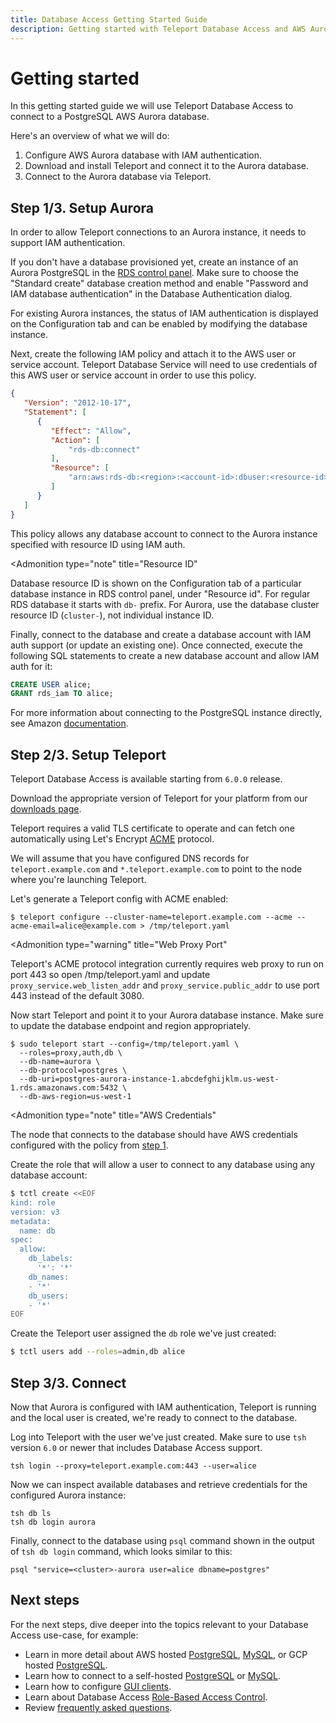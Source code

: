 ```yaml
---
title: Database Access Getting Started Guide
description: Getting started with Teleport Database Access and AWS Aurora PostgreSQL
---
```


# Getting started

In this getting started guide we will use Teleport Database Access to connect
to a PostgreSQL AWS Aurora database.

Here's an overview of what we will do:

1. Configure AWS Aurora database with IAM authentication.
2. Download and install Teleport and connect it to the Aurora database.
3. Connect to the Aurora database via Teleport.

## Step 1/3. Setup Aurora

In order to allow Teleport connections to an Aurora instance, it needs to support
IAM authentication.

If you don't have a database provisioned yet, create an instance of an Aurora
PostgreSQL in the [RDS control panel](https://console.aws.amazon.com/rds/home).
Make sure to choose the "Standard create" database creation method and enable
"Password and IAM database authentication" in the Database Authentication dialog.

For existing Aurora instances, the status of IAM authentication is displayed on
the Configuration tab and can be enabled by modifying the database instance.

Next, create the following IAM policy and attach it to the AWS user or service
account. Teleport Database Service will need to use credentials of this AWS user
or service account in order to use this policy.

```json
{
   "Version": "2012-10-17",
   "Statement": [
      {
         "Effect": "Allow",
         "Action": [
             "rds-db:connect"
         ],
         "Resource": [
             "arn:aws:rds-db:<region>:<account-id>:dbuser:<resource-id>/*"
         ]
      }
   ]
}
```

This policy allows any database account to connect to the Aurora instance specified
with resource ID using IAM auth.

<Admonition
  type="note"
  title="Resource ID"
>
  Database resource ID is shown on the Configuration tab of a particular
  database instance in RDS control panel, under "Resource id". For regular
  RDS database it starts with `db-` prefix. For Aurora, use the database
  cluster resource ID (`cluster-`), not individual instance ID.
</Admonition>

Finally, connect to the database and create a database account with IAM auth
support (or update an existing one). Once connected, execute the following
SQL statements to create a new database account and allow IAM auth for it:

```sql
CREATE USER alice;
GRANT rds_iam TO alice;
```

For more information about connecting to the PostgreSQL instance directly,
see Amazon [documentation](https://docs.aws.amazon.com/AmazonRDS/latest/UserGuide/USER_ConnectToPostgreSQLInstance.html).

## Step 2/3. Setup Teleport

Teleport Database Access is available starting from `6.0.0` release.

Download the appropriate version of Teleport for your platform from
our [downloads page](https://goteleport.com/teleport/download).

Teleport requires a valid TLS certificate to operate and can fetch one automatically
using Let's Encrypt [ACME](https://letsencrypt.org/how-it-works/) protocol.

We will assume that you have configured DNS records for `teleport.example.com` and
`*.teleport.example.com` to point to the node where you're launching Teleport.

Let's generate a Teleport config with ACME enabled:

```shell
$ teleport configure --cluster-name=teleport.example.com --acme --acme-email=alice@example.com > /tmp/teleport.yaml
```

<Admonition
  type="warning"
  title="Web Proxy Port"
>
  Teleport's ACME protocol integration currently requires web proxy to run on
  port 443 so open /tmp/teleport.yaml and update `proxy_service.web_listen_addr`
  and `proxy_service.public_addr` to use port 443 instead of the default 3080.
</Admonition>

Now start Teleport and point it to your Aurora database instance. Make sure to
update the database endpoint and region appropriately.

```shell
$ sudo teleport start --config=/tmp/teleport.yaml \
  --roles=proxy,auth,db \
  --db-name=aurora \
  --db-protocol=postgres \
  --db-uri=postgres-aurora-instance-1.abcdefghijklm.us-west-1.rds.amazonaws.com:5432 \
  --db-aws-region=us-west-1
```

<Admonition
  type="note"
  title="AWS Credentials"
>
  The node that connects to the database should have AWS credentials configured
  with the policy from [step 1](#step-13-setup-aurora).
</Admonition>

Create the role that will allow a user to connect to any database using any
database account:

```sh
$ tctl create <<EOF
kind: role
version: v3
metadata:
  name: db
spec:
  allow:
    db_labels:
      '*': '*'
    db_names:
    - '*'
    db_users:
    - '*'
EOF
```

Create the Teleport user assigned the `db` role we've just created:

```sh
$ tctl users add --roles=admin,db alice
```

## Step 3/3. Connect

Now that Aurora is configured with IAM authentication, Teleport is running and
the local user is created, we're ready to connect to the database.

Log into Teleport with the user we've just created. Make sure to use `tsh`
version `6.0` or newer that includes Database Access support.

```shell
tsh login --proxy=teleport.example.com:443 --user=alice
```

Now we can inspect available databases and retrieve credentials for the
configured Aurora instance:

```shell
tsh db ls
tsh db login aurora
```

Finally, connect to the database using `psql` command shown in the output of
`tsh db login` command, which looks similar to this:

```shell
psql "service=<cluster>-aurora user=alice dbname=postgres"
```

## Next steps

For the next steps, dive deeper into the topics relevant to your Database
Access use-case, for example:

- Learn in more detail about AWS hosted [PostgreSQL](./guides/postgres-aws.mdx), [MySQL](./guides/mysql-aws.mdx), or GCP hosted [PostgreSQL](./guides/postgres-cloudsql.mdx).
- Learn how to connect to a self-hosted [PostgreSQL](./guides/postgres-self-hosted.mdx) or [MySQL](./guides/mysql-self-hosted.mdx).
- Learn how to configure [GUI clients](./guides/gui-clients.mdx).
- Learn about Database Access [Role-Based Access Control](./rbac.mdx).
- Review [frequently asked questions](./faq.mdx).

